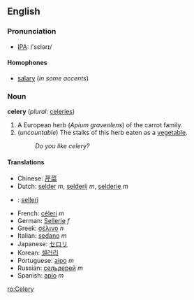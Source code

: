 ==English==
===Pronunciation===
*[[w:IPA|IPA]]: /ˈsɛlərɪ/

====Homophones====
*[[salary]] (''in some accents'')

===Noun===
'''celery''' (''plural'': [[celeries]])

# A European herb (''Apium graveolens'') of the carrot family.
# (''uncountable'') The stalks of this herb eaten as a [[vegetable]].
#:''Do you like celery?''

====Translations====
*Chinese: [[芹菜]]
*Dutch: [[selder]] ''m'', [[selderij]] ''m'', [[selderie]] ''m''
*{{fi}}: [[selleri]]
*French: [[céleri]] ''m''
*German: [[Sellerie]] ''f''
*Greek: [[σέλινο]] ''n''
*Italian: [[sedano]] ''m''
*Japanese: [[セロリ]]
*Korean: [[셀러리]]
*Portuguese: [[aipo]] ''m''
*Russian: [[сельдерей]] ''m'' <!-- (sel'derey) this belongs on the page for the Russian word -->
*Spanish: [[apio]] ''m''

[[ro:Celery]]